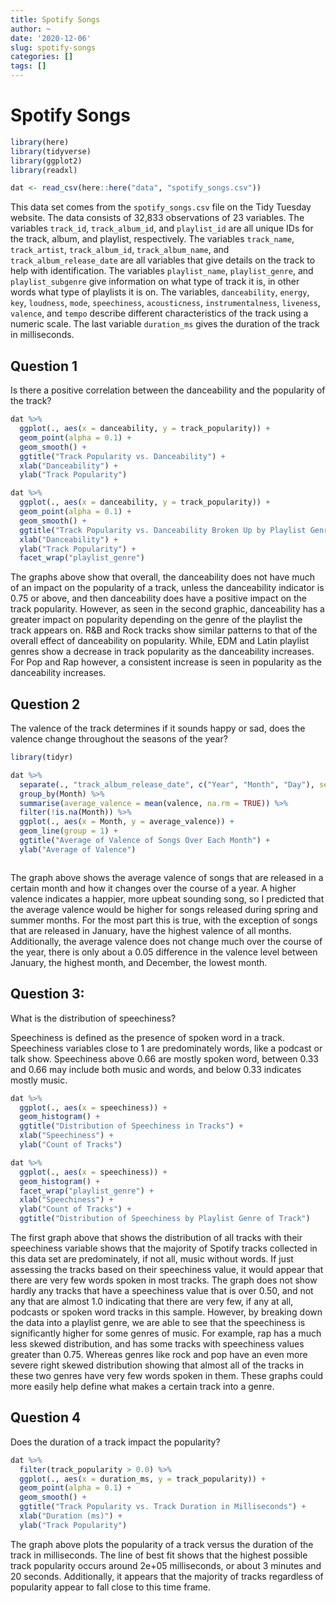 ```yaml
---
title: Spotify Songs
author: ~
date: '2020-12-06'
slug: spotify-songs
categories: []
tags: []
---
```


# Spotify Songs

```r
library(here)
library(tidyverse)
library(ggplot2)
library(readxl)

dat <- read_csv(here::here("data", "spotify_songs.csv"))
```

This data set comes from the `spotify_songs.csv` file on the Tidy Tuesday website. The data consists of 32,833 observations of 23 variables. The variables `track_id`, `track_album_id`, and `playlist_id` are all unique IDs for the track, album, and playlist, respectively. The variables `track_name`, `track_artist`, `track_album_id`, `track_album_name`, and `track_album_release_date` are all variables that give details on the track to help with identification. The variables `playlist_name`, `playlist_genre`, and `playlist_subgenre` give information on what type of track it is, in other words what type of playlists it is on. The  variables, `danceability`, `energy`, `key`, `loudness`, `mode`, `speechiness`, `acousticness`, `instrumentalness`, `liveness`, `valence`, and `tempo` describe different characteristics of the track using a numeric scale. The last variable `duration_ms` gives the duration of the track in milliseconds.

  
## Question 1
Is there a positive correlation between the danceability and the popularity of the track?

```r

dat %>%
  ggplot(., aes(x = danceability, y = track_popularity)) +
  geom_point(alpha = 0.1) +
  geom_smooth() + 
  ggtitle("Track Popularity vs. Danceability") +
  xlab("Danceability") + 
  ylab("Track Popularity")

dat %>%
  ggplot(., aes(x = danceability, y = track_popularity)) +
  geom_point(alpha = 0.1) +
  geom_smooth() + 
  ggtitle("Track Popularity vs. Danceability Broken Up by Playlist Genre") +
  xlab("Danceability") + 
  ylab("Track Popularity") +
  facet_wrap("playlist_genre")

```

The graphs above show that overall, the danceability does not have much of an impact on the popularity of a track, unless the danceability indicator is 0.75 or above, and then danceability does have a positive impact on the track popularity. However, as seen in the second graphic, danceability has a greater impact on popularity depending on the genre of the playlist the track appears on. R&B and Rock tracks show similar patterns to that of the overall effect of danceability on popularity. While, EDM and Latin playlist genres show a decrease in track popularity as the danceability increases. For Pop and Rap however, a consistent increase is seen in popularity as the danceability increases. 


## Question 2
The valence of the track determines if it sounds happy or sad, does the valence change throughout the seasons of the year?

```r
library(tidyr)

dat %>%
  separate(., "track_album_release_date", c("Year", "Month", "Day"), sep = "-" ) %>%
  group_by(Month) %>%
  summarise(average_valence = mean(valence, na.rm = TRUE)) %>%
  filter(!is.na(Month)) %>%
  ggplot(., aes(x = Month, y = average_valence)) +
  geom_line(group = 1) + 
  ggtitle("Average of Valence of Songs Over Each Month") + 
  ylab("Average of Valence")



```
The graph above shows the average valence of songs that are released in a certain month and how it changes over the course of a year. A higher valence indicates a happier, more upbeat sounding song, so I predicted that the average valence would be higher for songs released during spring and summer months. For the most part this is true, with the exception of songs that are released in January, have the highest valence of all months. Additionally, the average valence does not change much over the course of the year, there is only about a 0.05 difference in the valence level between January, the highest month, and December, the lowest month. 

## Question 3: 
What is the distribution of speechiness? 

Speechiness is defined as the presence of spoken word in a track. Speechiness variables close to 1 are predominately words, like a podcast or talk show. Speechiness above 0.66 are mostly spoken word, between 0.33 and 0.66 may include both music and words, and below 0.33 indicates mostly music. 

```r
dat %>%
  ggplot(., aes(x = speechiness)) +
  geom_histogram() +
  ggtitle("Distribution of Speechiness in Tracks") + 
  xlab("Speechiness") +
  ylab("Count of Tracks")

dat %>%
  ggplot(., aes(x = speechiness)) +
  geom_histogram() +
  facet_wrap("playlist_genre") +
  xlab("Speechiness") +
  ylab("Count of Tracks") +
  ggtitle("Distribution of Speechiness by Playlist Genre of Track")

```
The first graph above that shows the distribution of all tracks with their speechiness variable shows that the majority of Spotify tracks collected in this data set are predominately, if not all, music without words. If just assessing the tracks based on their speechiness value, it would appear that there are very few words spoken in most tracks. The graph does not show hardly any tracks that have a speechiness value that is over 0.50, and not any that are almost 1.0 indicating that there are very few, if any at all, podcasts or spoken word tracks in this sample. However, by breaking down the data into a playlist genre, we are able to see that the speechiness is significantly higher for some genres of music. For example, rap has a much less skewed distribution, and has some tracks with speechiness values greater than 0.75. Whereas genres like rock and pop have an even more severe right skewed distribution showing that almost all of the tracks in these two genres have very few words spoken in them. These graphs could more easily help define what makes a certain track into a genre. 



## Question 4
Does the duration of a track impact the popularity?
 
```r

dat %>%
  filter(track_popularity > 0.0) %>%
  ggplot(., aes(x = duration_ms, y = track_popularity)) +
  geom_point(alpha = 0.1) +
  geom_smooth() +
  ggtitle("Track Popularity vs. Track Duration in Milliseconds") +
  xlab("Duration (ms)") +
  ylab("Track Popularity")

```
The graph above plots the popularity of a track versus the duration of the track in milliseconds. The line of best fit shows that the highest possible track popularity occurs around 2e+05 milliseconds, or about 3 minutes and 20 seconds. Additionally, it appears that the majority of tracks regardless of popularity appear to fall close to this time frame. 
